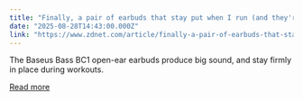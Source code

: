 ```yaml
---
title: "Finally, a pair of earbuds that stay put when I run (and they're only $40)"
date: "2025-08-28T14:43:00.000Z"
link: "https://www.zdnet.com/article/finally-a-pair-of-earbuds-that-stay-put-when-i-run-and-theyre-only-40/"
---
```


The Baseus Bass BC1 open-ear earbuds produce big sound, and stay firmly in place during workouts.

[Read more](https://www.zdnet.com/article/finally-a-pair-of-earbuds-that-stay-put-when-i-run-and-theyre-only-40/)
